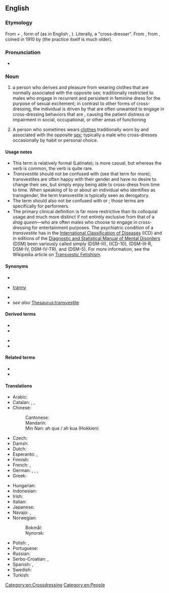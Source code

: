==English==
{{wikipedia}}

===Etymology===
From {{bor|en|la|trans}} + {{m|la|vestite}}, form of {{m|la|vestiō||I clothe, I dress}} (as in English {{m|en|vestment}}, {{m|en|vest}}). Literally, a "cross-dresser". From {{m|en|transvestitism}}, from {{bor|en|de|Transvestitismus}}, coined in 1910 by {{w|Magnus Hirschfeld}} (the practice itself is much older).

===Pronunciation===
* {{IPA|en|/tɹænzˈvɛstaɪt/}}

===Noun===
{{en-noun}}

# {{lb|en|clinical psychology|psychiatry|pathology}} a person who derives {{l|en|paraphilic}} {{l|en|sexual}} {{l|en|arousal}} and pleasure from wearing clothes that are normally associated with the opposite sex; traditionally restricted to {{l|en|heterosexual}} males who engage in recurrent and persistent {{l|en|cross-dressing}} in feminine dress for the purpose of sexual excitement; in contrast to other forms of cross-dressing, the individual is driven by {{l|en|erotic}} {{l|en|urges}} that are often unwanted to engage in {{l|en|fetishistic}} cross-dressing behaviors that are {{l|en|compulsive}}, causing the patient distress or impairment in social, occupational, or other areas of functioning   
# {{lb|en|colloquial}} A person who sometimes wears [[clothes]] traditionally worn by and associated with the opposite [[sex]]; typically a male who cross-dresses occasionally by habit or personal choice.

====Usage notes====
* This term is relatively formal (Latinate); {{m|en|cross-dresser}} is more casual, but whereas the verb {{m|en|cross-dress}} is common, the verb {{m|en|transvest}} is quite rare.
* ''Transvestite'' should not be confused with {{m|en|transgender}} (see that term for more); transvestites are often happy with their gender and have no desire to change their sex, but simply enjoy being able to cross-dress from time to time. When speaking of to or about an individual who identifies as transgender, the term transvestite is typically seen as derogatory.
* The term should also not be confused with {{m|en|drag queen||person who performs femininity}} or {{m|en|drag king||person who performs masculinity}}; those terms are specifically for performers.
* The primary clinical definition is far more restrictive than its colloquial usage and much more distinct if not entirely exclusive from that of a ''drag queen''—who are often {{m|en|homosexual}} males who choose to engage in cross-dressing for entertainment purposes. The psychiatric condition of a ''transvestite'' has in the [[w:International Classification of Diseases|International Classification of Diseases]] (ICD) and in editions of the [[w:Diagnostic and Statistical Manual of Mental Disorders|Diagnostic and Statistical Manual of Mental Disorders]] (DSM) been variously called simply {{m|en|transvestism|Transvestism}} (DSM-III), {{m|en|Fetishistic Transvestism}} (ICD-10), {{m|en|Transvestic Fetishism}} (DSM-III-R, DSM-IV, DSM-IV-TR), and {{m|en|Transvestic Disorder}} (DSM-5). For more information, see the Wikipedia article on [[w:Transvestic fetishism|Transvestic Fetishism]].

====Synonyms====
* {{l|en|cross-dresser}}
* {{qualifier|pejorative}} [[tranny]]
* {{l|en|TV}}
* ''see also'' [[Thesaurus:transvestite]]

====Derived terms====
{{der-top}}
* {{l|en|transvestic fetishism}}
* {{l|en|transvestic}}
{{der-mid}}
* {{l|en|transvestism}}
* {{l|en|transvestitism}}
{{der-bottom}}

====Related terms====
* {{l|en|transgender}}
* {{l|en|transsexual}}

====Translations====
{{trans-top-also|cross-dresser|cross-dresser}}
* Arabic: {{t+check|ar|خول}}
* Catalan: {{t+|ca|transvestit|m}}, {{t+|ca|transvestida|f}}, {{t+|ca|travestí|m|f}}
* Chinese:
*: Cantonese: {{t|yue|契第|tr=kai3 dai6}}
*: Mandarin: {{t+check|cmn|人妖|tr=rényāo|sc=Hani}}
*: Min Nan: ah qua / ah kua (Hokkien)
* Czech: {{t|cs|transvestita|m}}
* Danish: {{t|da|transvestit|c}}
* Dutch: {{t+|nl|travestiet|m}}
* Esperanto: {{t|eo|transvestulo}}, {{t|eo|transvestulino}} {{q|female}}
* Finnish: {{t+|fi|transvestiitti}}
* French: {{t+|fr|travesti|m}}, {{t+|fr|travelo|m}}
* German: {{t+|de|Transvestit|m}}, {{t+|de|Transvestitin|f}}, {{t+|de|Transe|f}}, {{t|de|Transi|m}}
* Greek: {{t+|el|τραβεστί|m|f}}
{{trans-mid}}
* Hungarian: {{t|hu|transzvesztita}}
* Indonesian: {{t+|id|banci}}
* Irish: {{t|ga|trasfheisteoir|m}}
* Italian: {{t+|it|travestito|m}}
* Japanese: {{t|ja|異性装者|tr=いせいそうしゃ, iseisōsha}}
* Navajo: {{t|nv|háádadiitʼįįhígíí}}, {{t|nv|łaʼinidílnééh}}
* Norwegian:
*: Bokmål: {{t|no|transvestitt|m}}
*: Nynorsk: {{t|nn|transvestitt|m}}
* Polish: {{t|pl|transwestyta|m}}, {{t|pl|transwestytka|f}}
* Portuguese: {{t+|pt|travesti|m|f}}
* Russian: {{t+|ru|трансвести́т|m}}
* Serbo-Croatian: {{t|sh|трансвестит|m|sc=Cyrl}}, {{t|sh|transvestit|m}}
* Spanish: {{t+|es|travesti|m|f}}, {{t+|es|transformista|m|f}} {{q|Venezuela}}
* Swedish: {{t+|sv|transvestit|c}}
* Turkish: {{t+|tr|travesti}}
{{trans-bottom}}

[[Category:en:Crossdressing]]
[[Category:en:People]]